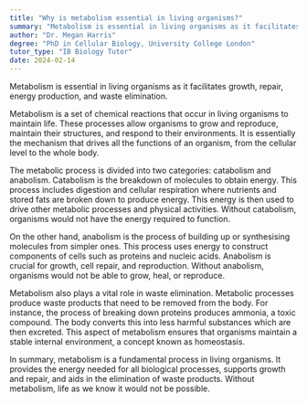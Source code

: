 ```yaml
---
title: "Why is metabolism essential in living organisms?"
summary: "Metabolism is essential in living organisms as it facilitates growth, repair, energy production, and waste elimination."
author: "Dr. Megan Harris"
degree: "PhD in Cellular Biology, University College London"
tutor_type: "IB Biology Tutor"
date: 2024-02-14
---
```


Metabolism is essential in living organisms as it facilitates growth, repair, energy production, and waste elimination.

Metabolism is a set of chemical reactions that occur in living organisms to maintain life. These processes allow organisms to grow and reproduce, maintain their structures, and respond to their environments. It is essentially the mechanism that drives all the functions of an organism, from the cellular level to the whole body.

The metabolic process is divided into two categories: catabolism and anabolism. Catabolism is the breakdown of molecules to obtain energy. This process includes digestion and cellular respiration where nutrients and stored fats are broken down to produce energy. This energy is then used to drive other metabolic processes and physical activities. Without catabolism, organisms would not have the energy required to function.

On the other hand, anabolism is the process of building up or synthesising molecules from simpler ones. This process uses energy to construct components of cells such as proteins and nucleic acids. Anabolism is crucial for growth, cell repair, and reproduction. Without anabolism, organisms would not be able to grow, heal, or reproduce.

Metabolism also plays a vital role in waste elimination. Metabolic processes produce waste products that need to be removed from the body. For instance, the process of breaking down proteins produces ammonia, a toxic compound. The body converts this into less harmful substances which are then excreted. This aspect of metabolism ensures that organisms maintain a stable internal environment, a concept known as homeostasis.

In summary, metabolism is a fundamental process in living organisms. It provides the energy needed for all biological processes, supports growth and repair, and aids in the elimination of waste products. Without metabolism, life as we know it would not be possible.
    